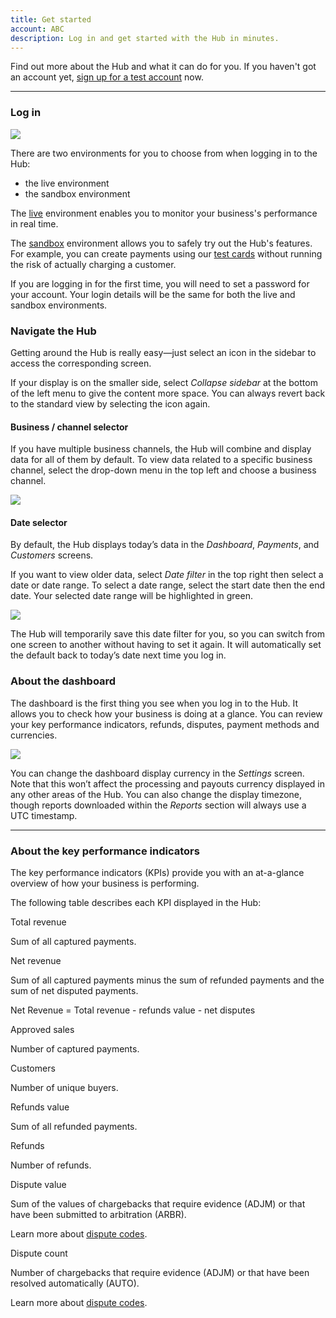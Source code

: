 ```yaml
---
title: Get started
account: ABC
description: Log in and get started with the Hub in minutes.
---
```


Find out more about the Hub and what it can do for you. If you haven't got an account yet, [sign up for a test account](https://www.checkout.com/get-test-account) now.

---

### Log in

<img src="/docs/TheHub/GetStarted/1-logIn.png" withFullscreenPreview />

There are two environments for you to choose from when logging in to the Hub:

*   the live environment
*   the sandbox environment

The [live](https://hub.checkout.com/login) environment enables you to monitor your business's performance in real time.

The [sandbox](https://sandbox.checkout.com/login) environment allows you to safely try out the Hub's features. For example, you can create payments using our [test cards](/testing/test-card-numbers) without running the risk of actually charging a customer. 

<TipBox variant="info">

If you are logging in for the first time, you will need to set a password for your account. Your login details will be the same for both the live and sandbox environments.

</TipBox>

### Navigate the Hub

Getting around the Hub is really easy—just select an icon in the sidebar to access the corresponding screen.

<TipBox variant="tip">

If your display is on the smaller side, select _Collapse sidebar_ at the bottom of the left menu to give the content more space. You can always revert back to the standard view by selecting the icon again.

</TipBox>

#### Business / channel selector

If you have multiple business channels, the Hub will combine and display data for all of them by default. To view data related to a specific business channel, select the drop-down menu in the top left and choose a business channel.

<img maxWidth={280} src="/docs/TheHub/GetStarted/2-business-channel-selector.png" withFullscreenPreview />

#### Date selector

By default, the Hub displays today’s data in the _Dashboard_, _Payments_, and _Customers_ screens.

If you want to view older data, select _Date filter_ in the top right then select a date or date range. To select a date range, select the start date then the end date. Your selected date range will be highlighted in green.

<img maxWidth={360} src="/docs/TheHub/GetStarted/3-date-selector.png" withFullscreenPreview />

The Hub will temporarily save this date filter for you, so you can switch from one screen to another without having to set it again. It will automatically set the default back to today’s date next time you log in.

### About the dashboard

The dashboard is the first thing you see when you log in to the Hub. It allows you to check how your business is doing at a glance. You can review your key performance indicators, refunds, disputes, payment methods and currencies. 

<img src="/docs/TheHub/GetStarted/4-hub-dashboard.png" withFullscreenPreview />

<TipBox variant="info" title="Dashboard display currency and timezone">

You can change the dashboard display currency in the _Settings_ screen. Note that this won’t affect the processing and payouts currency displayed in any other areas of the Hub. You can also change the display timezone, though reports downloaded within the _Reports_ section will always use a UTC timestamp.

</TipBox>

---

### About the key performance indicators

The key performance indicators (KPIs) provide you with an at-a-glance overview of how your business is performing.

The following table describes each KPI displayed in the Hub:

<Table>
<TableHead headers={['Card Key performance indicator', 'Description']} />
<TableBody>

<TableRow>
<TableCell>

Total revenue

</TableCell>
<TableCell>

Sum of all captured payments.

</TableCell>
</TableRow>

<TableRow>
<TableCell>

Net revenue

</TableCell>
<TableCell>

Sum of all captured payments minus the sum of refunded payments and the sum of net disputed payments.

Net Revenue = Total revenue - refunds value - net disputes

</TableCell>
</TableRow>

<TableRow>
<TableCell>

Approved sales

</TableCell>
<TableCell>

Number of captured payments.

</TableCell>
</TableRow>

<TableRow>
<TableCell>

Customers

</TableCell>
<TableCell>

Number of unique buyers.

</TableCell>
</TableRow>

<TableRow>
<TableCell>

Refunds value

</TableCell>
<TableCell>

Sum of all refunded payments.

</TableCell>
</TableRow>

<TableRow>
<TableCell>

Refunds

</TableCell>
<TableCell>

Number of refunds.

</TableCell>
</TableRow>

<TableRow>
<TableCell>

Dispute value

</TableCell>
<TableCell>

Sum of the values of chargebacks that require evidence (ADJM) or that have been submitted to arbitration (ARBR).

<InfoBox>

Learn more about [dispute codes](/resources/codes/chargeback-codes).

</InfoBox>

</TableCell>
</TableRow>

<TableRow>
<TableCell>

Dispute count

</TableCell>
<TableCell>

Number of chargebacks that require evidence (ADJM) or that have been resolved automatically (AUTO).

<InfoBox>

Learn more about [dispute codes](/resources/codes/chargeback-codes).

</InfoBox>

</TableCell>
</TableRow>

</TableBody>
</Table>
